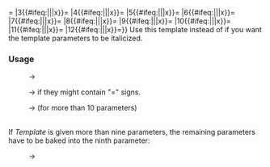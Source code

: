 <includeonly>{{Tlg|italic=yes|code=yes|subst={{{subst|}}}|{{{1|}}}<!--
-->|2{{#ifeq:{{{2}}}|{{{2|x}}}||x}}={{{2}}}<!--
-->|3{{#ifeq:{{{3}}}|{{{3|x}}}||x}}={{{3}}}<!--
-->|4{{#ifeq:{{{4}}}|{{{4|x}}}||x}}={{{4}}}<!--
-->|5{{#ifeq:{{{5}}}|{{{5|x}}}||x}}={{{5}}}<!--
-->|6{{#ifeq:{{{6}}}|{{{6|x}}}||x}}={{{6}}}<!--
-->|7{{#ifeq:{{{7}}}|{{{7|x}}}||x}}={{{7}}}<!--
-->|8{{#ifeq:{{{8}}}|{{{8|x}}}||x}}={{{8}}}<!--
-->|9{{#ifeq:{{{9}}}|{{{9|x}}}||x}}={{{9}}}<!--
-->|10{{#ifeq:{{{10}}}|{{{10|x}}}||x}}={{{10}}}<!--
-->|11{{#ifeq:{{{11}}}|{{{11|x}}}||x}}={{{11}}}<!--
-->|12{{#ifeq:{{{12}}}|{{{12|x}}}||x}}={{{12}}}}}</includeonly><noinclude>
{{缺乏中文说明}}
Use this template instead of {{tl|tlx}} if you want the template parameters to be italicized.

=== Usage ===

: {{Tlx|Tlxi|Template|first parameter|second|third|...|tenth}} → {{Tlxi|Template|first parameter|second|third|...|tenth}}
: {{Tlx|Tlxi|Template|first parameter|second|third|...|11=tenth}} → {{Tlxi|Template|first parameter|second|third|...|tenth}} if they might contain "=" signs.
: {{Tlx|Tlxi|Template|&lt;nowiki>first|second|...|999th&lt;/nowiki>}} → {{Tlxi|Template|<nowiki>first|second|...|999th</nowiki>}} (for more than 10 parameters)

<br/>

If ''Template'' is given more than nine parameters, the remaining parameters have to be baked into the ninth parameter:
: {{Tlx|Tlxi|Template|first parameter|second|third|fourth|fifth|sixth|seventh|eighth|&lt;nowiki><nowiki>ninth|tenth|eleventh|twelfth|thirteenth|...&lt;/nowiki></nowiki>}}
: → 
: {{Tlxi|Template|first parameter|second|third|fourth|fifth|sixth|seventh|eighth|<nowiki>ninth|tenth|eleventh|twelfth|thirteenth|...</nowiki>}}

<br/>

{{Documentation|Template:Tlx/doc}}
<!-- Add categories and interwikis to the /doc subpage, not here! -->
</noinclude>